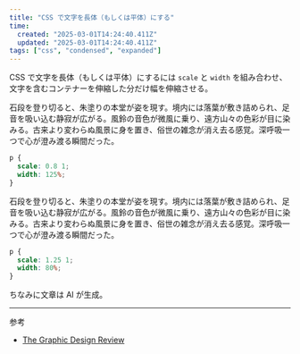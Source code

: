 ```yaml
---
title: "CSS で文字を長体（もしくは平体）にする"
time:
  created: "2025-03-01T14:24:40.411Z"
  updated: "2025-03-01T14:24:40.411Z"
tags: ["css", "condensed", "expanded"]
---
```


CSS で文字を長体（もしくは平体）にするには `scale` と `width` を組み合わせ、文字を含むコンテナーを伸縮した分だけ幅を伸縮させる。

<Preview codeblock>
<div className="text-xl leading-snug font-serif" style={{scale: '0.8 1', width: '125%'}}>
石段を登り切ると、朱塗りの本堂が姿を現す。境内には落葉が敷き詰められ、足音を吸い込む静寂が広がる。風鈴の音色が微風に乗り、遠方山々の色彩が目に染みる。古来より変わらぬ風景に身を置き、俗世の雑念が消え去る感覚。深呼吸一つで心が澄み渡る瞬間だった。
</div>
</Preview>

```css
p {
  scale: 0.8 1;
  width: 125%;
}
```

<Preview codeblock>
<div className="leading-normal font-serif" style={{scale: '1.25 1', width: '80%'}}>
石段を登り切ると、朱塗りの本堂が姿を現す。境内には落葉が敷き詰められ、足音を吸い込む静寂が広がる。風鈴の音色が微風に乗り、遠方山々の色彩が目に染みる。古来より変わらぬ風景に身を置き、俗世の雑念が消え去る感覚。深呼吸一つで心が澄み渡る瞬間だった。
</div>
</Preview>

```css
p {
  scale: 1.25 1;
  width: 80%;
}
```

ちなみに文章は AI が生成。

---

参考

- [The Graphic Design Review](https://gdr.jagda.or.jp/)

